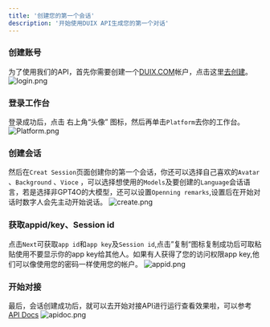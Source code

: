 ---
title: '创建您的第一个会话'
description: '开始使用DUIX API生成您的第一个对话'
---

### 创建账号
为了使用我们的API，首先你需要创建一个[DUIX.COM](https://duix.com/login)帐户，点击这里[去创建](https://duix.com/login)。
![login.png](https://github.com/zhouahua/duix.com/blob/main/images/login.png?raw=true)
### 登录工作台
登录成功后，点击 右上角“头像” 图标，然后再单击```Platform```去你的工作台。
![Platform.png](https://github.com/zhouahua/duix.com/blob/main/images/Platform.png?raw=true)
### 创建会话
然后在```Creat Session```页面创建你的第一个会话，你还可以选择自己喜欢的```Avatar``` 、```Background``` 、```Vioce``` ，可以选择想使用的```Models```及要创建的```Language```会话语言，若是选择非GPT4O的大模型，还可以设置```Openning remarks```,设置后在开始对话时数字人会先主动开始说话。
![create.png](https://github.com/zhouahua/duix.com/blob/main/images/create.png?raw=true)
### 获取appid/key、Session id
点击```Next```可获取```app id```和```app key```及```Session id```,点击”复制“图标复制成功后可取粘贴使用不要显示你的app key给其他人。如果有人获得了您的访问权限app key,他们可以像使用您的密码一样使用您的帐户。
![appid.png](https://github.com/zhouahua/duix.com/blob/main/images/appid.png?raw=true)
### 开始对接
最后，会话创建成功后，就可以去开始对接API进行运行查看效果啦，可以参考[API Docs](https://duix.com/apidoc)
![apidoc.png](https://github.com/zhouahua/duix.com/blob/main/images/apidoc.png?raw=true)
